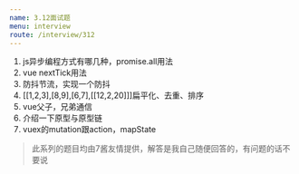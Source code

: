 ```yaml
---
name: 3.12面试题
menu: interview
route: /interview/312
---
```


1. js异步编程方式有哪几种，promise.all用法
2. vue  nextTick用法
3. 防抖节流，实现一个防抖
4. [[1,2,3],[8,9],[6,7],[[12,2,20]]]扁平化、去重、排序
5. vue父子，兄弟通信    
6. 介绍一下原型与原型链
7. vuex的mutation跟action，mapState



> 此系列的题目均由7酱友情提供，解答是我自己随便回答的，有问题的话不要说